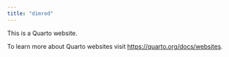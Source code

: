 ```yaml
---
title: "dimred"
---
```


This is a Quarto website.

To learn more about Quarto websites visit <https://quarto.org/docs/websites>.
